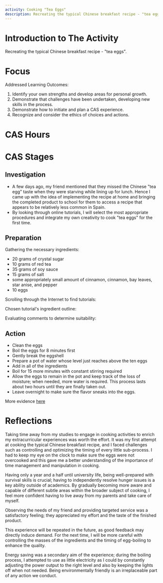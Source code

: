 ```yaml
---
activity: Cooking "Tea Eggs"
description: Recreating the typical Chinese breakfast recipe - "tea eggs".
---
```


# Introduction to The Activity

Recreating the typical Chinese breakfast recipe - "tea eggs".

# Focus

Addressed Learning Outcomes:

1. Identify your own strengths and develop areas for personal growth.
2. Demonstrate that challenges have been undertaken, developing new skills in the process.
3. Demonstrate how to initiate and plan a CAS experience.
4. Recognize and consider the ethics of choices and actions.

# CAS Hours

<CASStrandsHours creativityHours={0.5} activityHours={0} serviceHours={2.5} />

# CAS Stages

## Investigation

- A few days ago, my friend mentioned that they missed the Chinese "tea egg" taste when they were starving while lining up for lunch. Hence I came up with the idea of implementing the recipe at home and bringing the completed product to school for them to access a recipe that appears to be relatively less common in Spain.
- By looking through online tutorials, I will select the most appropriate procedures and integrate my own creativity to cook "tea eggs" for the first time.

## Preparation

Gathering the necessary ingredients:

- 20 grams of crystal sugar
- 10 grams of red tea
- 35 grams of soy sauce
- 15 grams of salt
- some appropriately small amount of cinnamon, cinnamon, bay leaves, star anise, and pepper
- 10 eggs

Scrolling through the Internet to find tutorials:

<SizedImage
  alt="prep"
  width="497"
  height="883"
  src="https://raw.githubusercontent.com/timthedev07/my-website/dev/assets/cas-evidence/tea-egg-cooking/prep1.PNG"
/>

Chosen tutorial's ingredient outline:

<SizedImage
  alt="prep"
  width="497"
  height="883"
  src="https://raw.githubusercontent.com/timthedev07/my-website/dev/assets/cas-evidence/tea-egg-cooking/prep2.PNG"
/>

Evaluating comments to determine suitability:

<SizedImage
  alt="prep"
  width="497"
  height="883"
  src="https://raw.githubusercontent.com/timthedev07/my-website/dev/assets/cas-evidence/tea-egg-cooking/prep3
  .PNG"
/>

## Action

- Clean the eggs
- Boil the eggs for 8 minutes first
- Gently break the eggshell
- Prepare a pot of water whose level just reaches above the ten eggs
- Add in all of the ingredients
- Boil for 15 more minutes with constant stirring required
- Allow the eggs to remain in the pot and keep track of the loss of moisture; when needed, more water is required. This process lasts about two hours until they are finally taken out.
- Leave overnight to make sure the flavor sneaks into the eggs.

<SizedImage
  alt="prep"
  height="403"
  width="302"
  src="https://raw.githubusercontent.com/timthedev07/my-website/dev/assets/cas-evidence/tea-egg-cooking/clean-eggs-img.jpg"
/>

<SizedImage
  alt="prep"
  width="403"
  height="302"
  src="https://raw.githubusercontent.com/timthedev07/my-website/dev/assets/cas-evidence/tea-egg-cooking/cook.jpg"
/>

More evidence [here](https://drive.google.com/drive/folders/1yl-DHYMyheh3TeNdQrsELRFqy2FJu7_k?usp=sharing)

# Reflections

Taking time away from my studies to engage in cooking activities to enrich my extracurricular experiences was worth the effort. It was my first attempt at cooking the typical Chinese breakfast recipe, and I faced challenges such as controlling and optimizing the timing of every little sub-process. I had to keep my eye on the clock to make sure the eggs were not overcooked and this gave me a better understanding of the importance of time management and manipulation in cooking.

Having only a year and a half until university life, being well-prepared with survival skills is crucial; having to independently resolve hunger issues is a key ability outside of academics. By gradually becoming more aware and capable of different subtle areas within the broader subject of cooking, I feel more confident having to live away from my parents and take care of myself.

Observing the needs of my friend and providing targeted service was a satisfactory feeling; they appreciated my effort and the taste of the finished product.

This experience will be repeated in the future, as good feedback may directly induce demand. For the next time, I will be more careful with controlling the masses of the ingredients and the timing of egg-boiling to enhance the quality.

Energy saving was a secondary aim of the experience; during the boiling process, I attempted to use as little electricity as I could by constantly adjusting the power output to the right level and also by keeping the lights off when not needed. Being environmentally friendly is an irreplaceable part of any action we conduct.
